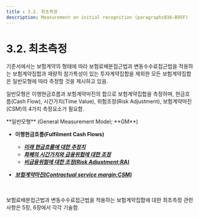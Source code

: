 ```yaml
---
title : 3.2. 최초측정
description: Measurement on initial recognition (paragraphsB36–B95F)
---
```


# 3.2. 최초측정

기준서에서는 보험계약의 형태에 따라 보험료배분접근법과 변동수수료접근법을 적용하는 보험계약집합과 재량적 참가특성이 있는 투자계약집합을 제외한 모든 보험계약집합은 일반모형에 따라 측정할 것을 제시하고 있음.&#x20;

일반모형은 이행현금흐름과 보험계약마진의 합으로 보험계약집합을 측정하며, 현금흐름(Cash Flow), 시간가치(Time Value), 위험조정(Risk Adjustment), 보험계약마진(CSM)의 4가지 측정요소가 필요함.&#x20;

<Callout severity="success">
**일반모형** (General Measurement Model; **GM**)

*   **이행현금흐름(Fulfilment Cash Flows)**
    * [_**미래 현금흐름에 대한 추정치**_](/ifrs/321#미래현금흐름-추정치)
    * [_**화폐의 시간가치와 금융위험에 대한 조정**_](/ifrs/321#화폐의-시간가치와-금융위험에-대한-조정)&#x20;
    * [_**비금융위험에 대한 조정(Risk Adjustment;RA)**_](/ifrs/321#비금융위험에-대한-조정)

* [_**보험계약마진(Contractual service margin;CSM)**_](/ifrs/321#보험계약마진)
</Callout>

<br/><br/>
보험료배분접근법과 변동수수료접근법을 적용하는 보험계약집합에 대한 최초측정 관련 사항은 5장, 6장에서 각각 기술함.   &#x20;
